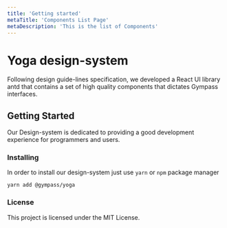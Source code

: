 ```yaml
---
title: 'Getting started'
metaTitle: 'Components List Page'
metaDescription: 'This is the list of Components'
---
```


# Yoga design-system

Following design guide-lines specification, we developed a React UI library antd that contains a set of high quality components that dictates Gympass interfaces.

## Getting Started

Our Design-system is dedicated to providing a good development experience for programmers and users.

### Installing

In order to install our design-system just use `yarn` or `npm` package manager

```
yarn add @gympass/yoga
```

### License

This project is licensed under the MIT License.

